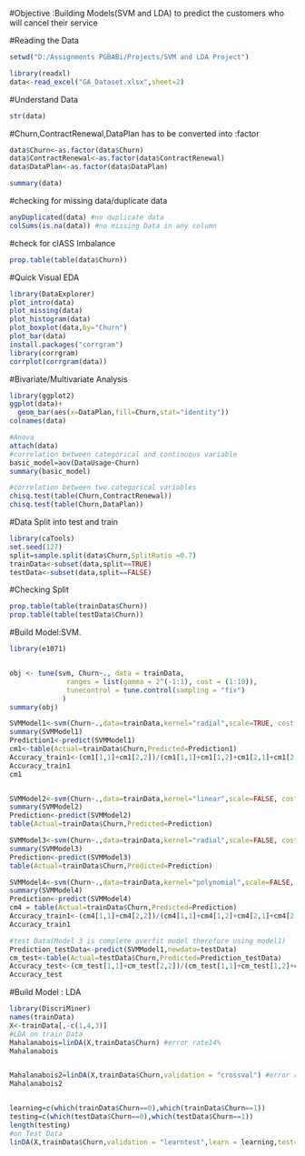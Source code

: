 #Objective :Building Models(SVM and LDA) to predict the customers who will cancel their service


#Reading the Data
```{r}
setwd("D:/Assignments PGBABi/Projects/SVM and LDA Project")

library(readxl)
data<-read_excel("GA_Dataset.xlsx",sheet=2)
```

#Understand Data
```{r}
str(data)
```
#Churn,ContractRenewal,DataPlan has to be converted into :factor

```{r}
data$Churn<-as.factor(data$Churn)
data$ContractRenewal<-as.factor(data$ContractRenewal)
data$DataPlan<-as.factor(data$DataPlan)

summary(data)
```

#checking for missing data/duplicate data
```{r}
anyDuplicated(data) #no duplicate data
colSums(is.na(data)) #no missing Data in any column
```
#check for clASS Imbalance
```{r}
prop.table(table(data$Churn))
```


#Quick Visual EDA
```{r}

library(DataExplorer)
plot_intro(data)
plot_missing(data)
plot_histogram(data)
plot_boxplot(data,by="Churn")
plot_bar(data)
install.packages("corrgram")
library(corrgram)
corrplot(corrgram(data))

```
#Bivariate/Multivariate Analysis
```{r}
library(ggplot2)
ggplot(data)+
  geom_bar(aes(x=DataPlan,fill=Churn,stat="identity"))
colnames(data)
```


```{r}
#Anova
attach(data)
#correlation between categorical and continuous variable
basic_model=aov(DataUsage~Churn)
summary(basic_model)

#correlation between two categorical variables
chisq.test(table(Churn,ContractRenewal))
chisq.test(table(Churn,DataPlan))

```







#Data Split into test and train
```{r}
library(caTools)
set.seed(127)
split=sample.split(data$Churn,SplitRatio =0.7)
trainData<-subset(data,split==TRUE)
testData<-subset(data,split==FALSE)
```

#Checking Split
```{r}
prop.table(table(trainData$Churn))
prop.table(table(testData$Churn))
```

#Build Model:SVM.
```{r}
library(e1071)


obj <- tune(svm, Churn~., data = trainData, 
              ranges = list(gamma = 2^(-1:1), cost = (1:10)),
              tunecontrol = tune.control(sampling = "fix")
             )
summary(obj)

SVMModel1<-svm(Churn~.,data=trainData,kernel="radial",scale=TRUE, cost = 2, gamma = 0.5) 
summary(SVMModel1)
Prediction1<-predict(SVMModel1)
cm1<-table(Actual=trainData$Churn,Predicted=Prediction1)
Accuracy_train1<-(cm1[1,1]+cm1[2,2])/(cm1[1,1]+cm1[1,2]+cm1[2,1]+cm1[2,2]) 
Accuracy_train1
cm1


SVMModel2<-svm(Churn~.,data=trainData,kernel="linear",scale=FALSE, cost = 2, gamma = 0.5)   
summary(SVMModel2)
Prediction<-predict(SVMModel2)
table(Actual=trainData$Churn,Predicted=Prediction)

SVMModel3<-svm(Churn~.,data=trainData,kernel="radial",scale=FALSE, cost = 2, gamma = 0.5)   
summary(SVMModel3)
Prediction<-predict(SVMModel3)
table(Actual=trainData$Churn,Predicted=Prediction)

SVMModel4<-svm(Churn~.,data=trainData,kernel="polynomial",scale=FALSE, cost = 2, gamma = 0.5)  
summary(SVMModel4)
Prediction<-predict(SVMModel4)
cm4 = table(Actual=trainData$Churn,Predicted=Prediction)
Accuracy_train1<-(cm4[1,1]+cm4[2,2])/(cm4[1,1]+cm4[1,2]+cm4[2,1]+cm4[2,2]) 
Accuracy_train1

#test Data(Model 3 is complete overfit model therefore using model1)
Prediction_testData<-predict(SVMModel1,newdata=testData)
cm_test<-table(Actual=testData$Churn,Predicted=Prediction_testData)
Accuracy_test<-(cm_test[1,1]+cm_test[2,2])/(cm_test[1,1]+cm_test[1,2]+cm_test[2,1]+cm_test[2,2]) 
Accuracy_test

```
#Build Model : LDA
```{r}
library(DiscriMiner)
names(trainData)
X<-trainData[,-c(1,4,3)]
#LDA on train Data
Mahalanabois=linDA(X,trainData$Churn) #error rate14%
Mahalanabois


Mahalanabois2=linDA(X,trainData$Churn,validation = "crossval") #error rate14%
Mahalanabois2


learning=c(which(trainData$Churn==0),which(trainData$Churn==1))
testing=c(which(testData$Churn==0),which(testData$Churn==1))
length(testing)
#on Test Data
linDA(X,trainData$Churn,validation = "learntest",learn = learning,test=testing)          #errorrate:13%

```

